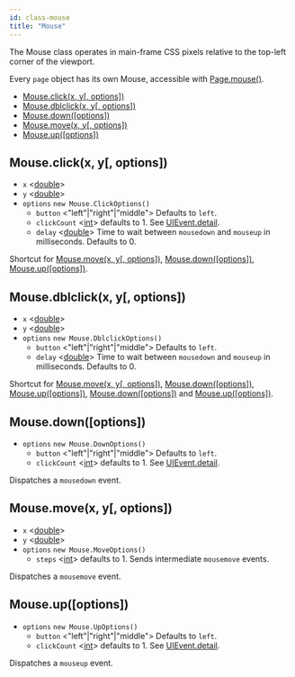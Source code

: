 ```yaml
---
id: class-mouse
title: "Mouse"
---
```


The Mouse class operates in main-frame CSS pixels relative to the top-left corner of the viewport.

Every `page` object has its own Mouse, accessible with [Page.mouse()](./api/class-page.mdx#pagemouse).


- [Mouse.click(x, y[, options])](./api/class-mouse.mdx#mouseclickx-y-options)
- [Mouse.dblclick(x, y[, options])](./api/class-mouse.mdx#mousedblclickx-y-options)
- [Mouse.down([options])](./api/class-mouse.mdx#mousedownoptions)
- [Mouse.move(x, y[, options])](./api/class-mouse.mdx#mousemovex-y-options)
- [Mouse.up([options])](./api/class-mouse.mdx#mouseupoptions)

## Mouse.click(x, y[, options])
- `x` <[double]>
- `y` <[double]>
- `options` `new Mouse.ClickOptions()`
  - `button` <"left"|"right"|"middle"> Defaults to `left`.
  - `clickCount` <[int]> defaults to 1. See [UIEvent.detail].
  - `delay` <[double]> Time to wait between `mousedown` and `mouseup` in milliseconds. Defaults to 0.

Shortcut for [Mouse.move(x, y[, options])](./api/class-mouse.mdx#mousemovex-y-options), [Mouse.down([options])](./api/class-mouse.mdx#mousedownoptions), [Mouse.up([options])](./api/class-mouse.mdx#mouseupoptions).

## Mouse.dblclick(x, y[, options])
- `x` <[double]>
- `y` <[double]>
- `options` `new Mouse.DblclickOptions()`
  - `button` <"left"|"right"|"middle"> Defaults to `left`.
  - `delay` <[double]> Time to wait between `mousedown` and `mouseup` in milliseconds. Defaults to 0.

Shortcut for [Mouse.move(x, y[, options])](./api/class-mouse.mdx#mousemovex-y-options), [Mouse.down([options])](./api/class-mouse.mdx#mousedownoptions), [Mouse.up([options])](./api/class-mouse.mdx#mouseupoptions), [Mouse.down([options])](./api/class-mouse.mdx#mousedownoptions) and [Mouse.up([options])](./api/class-mouse.mdx#mouseupoptions).

## Mouse.down([options])
- `options` `new Mouse.DownOptions()`
  - `button` <"left"|"right"|"middle"> Defaults to `left`.
  - `clickCount` <[int]> defaults to 1. See [UIEvent.detail].

Dispatches a `mousedown` event.

## Mouse.move(x, y[, options])
- `x` <[double]>
- `y` <[double]>
- `options` `new Mouse.MoveOptions()`
  - `steps` <[int]> defaults to 1. Sends intermediate `mousemove` events.

Dispatches a `mousemove` event.

## Mouse.up([options])
- `options` `new Mouse.UpOptions()`
  - `button` <"left"|"right"|"middle"> Defaults to `left`.
  - `clickCount` <[int]> defaults to 1. See [UIEvent.detail].

Dispatches a `mouseup` event.

[Accessibility]: ./api/class-accessibility.mdx "Accessibility"
[Browser]: ./api/class-browser.mdx "Browser"
[BrowserContext]: ./api/class-browsercontext.mdx "BrowserContext"
[BrowserType]: ./api/class-browsertype.mdx "BrowserType"
[ConsoleMessage]: ./api/class-consolemessage.mdx "ConsoleMessage"
[Dialog]: ./api/class-dialog.mdx "Dialog"
[Download]: ./api/class-download.mdx "Download"
[ElementHandle]: ./api/class-elementhandle.mdx "ElementHandle"
[FileChooser]: ./api/class-filechooser.mdx "FileChooser"
[Frame]: ./api/class-frame.mdx "Frame"
[JSHandle]: ./api/class-jshandle.mdx "JSHandle"
[Keyboard]: ./api/class-keyboard.mdx "Keyboard"
[Mouse]: ./api/class-mouse.mdx "Mouse"
[Page]: ./api/class-page.mdx "Page"
[Playwright]: ./api/class-playwright.mdx "Playwright"
[Request]: ./api/class-request.mdx "Request"
[Response]: ./api/class-response.mdx "Response"
[Route]: ./api/class-route.mdx "Route"
[Selectors]: ./api/class-selectors.mdx "Selectors"
[TimeoutError]: ./api/class-timeouterror.mdx "TimeoutError"
[Touchscreen]: ./api/class-touchscreen.mdx "Touchscreen"
[Video]: ./api/class-video.mdx "Video"
[WebSocket]: ./api/class-websocket.mdx "WebSocket"
[WebSocketFrame]: ./api/class-websocketframe.mdx "WebSocketFrame"
[Worker]: ./api/class-worker.mdx "Worker"
[Element]: https://developer.mozilla.org/en-US/docs/Web/API/element "Element"
[Evaluation Argument]: ./core-concepts.mdx#evaluationargument "Evaluation Argument"
[Promise]: https://developer.mozilla.org/en-US/docs/Web/JavaScript/Reference/Global_Objects/Promise "Promise"
[iterator]: https://developer.mozilla.org/en-US/docs/Web/JavaScript/Reference/Iteration_protocols "Iterator"
[origin]: https://developer.mozilla.org/en-US/docs/Glossary/Origin "Origin"
[selector]: https://developer.mozilla.org/en-US/docs/Web/CSS/CSS_Selectors "selector"
[Serializable]: https://developer.mozilla.org/en-US/docs/Web/JavaScript/Reference/Global_Objects/JSON/stringify#Description "Serializable"
[UIEvent.detail]: https://developer.mozilla.org/en-US/docs/Web/API/UIEvent/detail "UIEvent.detail"
[UnixTime]: https://en.wikipedia.org/wiki/Unix_time "Unix Time"
[xpath]: https://developer.mozilla.org/en-US/docs/Web/XPath "xpath"

[boolean]: https://docs.oracle.com/javase/tutorial/java/nutsandbolts/datatypes.html "boolean"
[byte&#91;&#93;]: https://docs.oracle.com/javase/tutorial/java/nutsandbolts/datatypes.html "byte[]"
[double]: https://docs.oracle.com/javase/tutorial/java/nutsandbolts/datatypes.html "double"
[InputStream]: https://docs.oracle.com/javase/8/docs/api/java/io/InputStream.html "InputStream"
[int]: https://docs.oracle.com/javase/tutorial/java/nutsandbolts/datatypes.html "int"
[List]: https://docs.oracle.com/javase/8/docs/api/java/util/List.html "List"
[Map]: https://docs.oracle.com/javase/8/docs/api/java/util/Map.html "Map"
[null]: https://docs.oracle.com/javase/specs/jls/se8/html/jls-3.html#jls-3.10.7 "null"
[Object]: https://docs.oracle.com/javase/8/docs/api/java/lang/Object.html "Object"
[Path]: https://docs.oracle.com/javase/8/docs/api/java/nio/file/Path.html "Path"
[Pattern]: https://docs.oracle.com/javase/8/docs/api/java/util/regex/Pattern.html "Pattern"
[Runnable]: https://docs.oracle.com/javase/8/docs/api/java/lang/Runnable.html "Runnable"
[String]: https://docs.oracle.com/javase/8/docs/api/java/lang/String.html "String"
